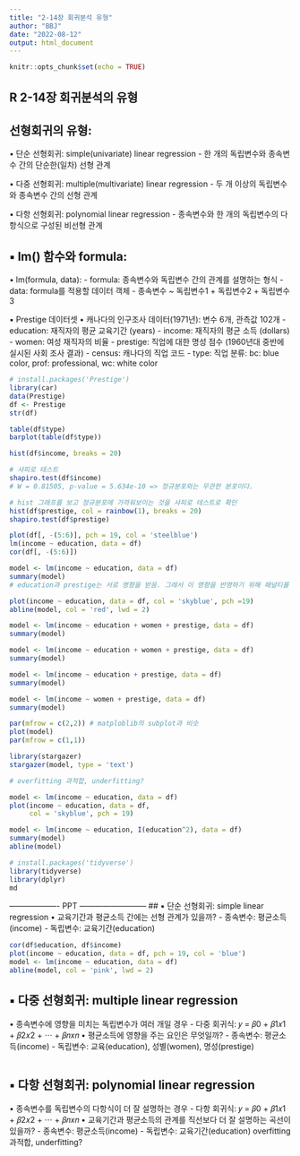 ```yaml
---
title: "2-14장 회귀분석 유형"
author: "BBJ"
date: "2022-08-12"
output: html_document
---
```


```r
knitr::opts_chunk$set(echo = TRUE)
```

## R 2-14장 회귀분석의 유형

## 선형회귀의 유형:
  • 단순 선형회귀: simple(univariate) linear regression
    - 한 개의 독립변수와 종속변수 간의 단순한(일차) 선형 관계
    
  • 다중 선형회귀: multiple(multivariate) linear regression
    - 두 개 이상의 독립변수와 종속변수 간의 선형 관계
    
  • 다항 선형회귀: polynomial linear regression
    - 종속변수와 한 개의 독립변수의 다항식으로 구성된 비선형 관계

## ▪ lm() 함수와 formula:
  • lm(formula, data):
    - formula: 종속변수와 독립변수 간의 관계를 설명하는 형식
    - data: formula를 적용할 데이터 객체
      - 종속변수 ~ 독립변수1 + 독립변수2 + 독립변수3

▪ Prestige 데이터셋
  • 캐나다의 인구조사 데이터(1971년): 변수 6개, 관측값 102개
    - education: 재직자의 평균 교육기간 (years)
    - income: 재직자의 평균 소득 (dollars)
    - women: 여성 재직자의 비율
    - prestige: 직업에 대한 명성 점수 (1960년대 중반에 실시된 사회 조사 결과)
    - census: 캐나다의 직업 코드
    - type: 직업 분류: bc: blue color, prof: professional, wc: white color
```r
# install.packages('Prestige')
library(car)
data(Prestige)
df <- Prestige
str(df)

table(df$type)
barplot(table(df$type))

hist(df$income, breaks = 20)

# 샤피로 테스트
shapiro.test(df$income)
# W = 0.81505, p-value = 5.634e-10 => 정규분포와는 무관한 분포이다.

# hist 그래프를 보고 정규분포에 가까워보이는 것을 샤피로 테스트로 확인
hist(df$prestige, col = rainbow(1), breaks = 20)
shapiro.test(df$prestige)

plot(df[, -(5:6)], pch = 19, col = 'steelblue')
lm(income ~ education, data = df)
cor(df[, -(5:6)])

model <- lm(income ~ education, data = df)
summary(model)
# education과 prestige는 서로 영향을 받음. 그래서 이 영향을 반영하기 위해 패널티를 줘야함?

plot(income ~ education, data = df, col = 'skyblue', pch =19)
abline(model, col = 'red', lwd = 2)
```


```r
model <- lm(income ~ education + women + prestige, data = df)
summary(model)

model <- lm(income ~ education + women + prestige, data = df)
summary(model)

model <- lm(income ~ education + prestige, data = df)
summary(model)

model <- lm(income ~ women + prestige, data = df)
summary(model)

par(mfrow = c(2,2)) # matploblib의 subplot과 비슷
plot(model)
par(mfrow = c(1,1))

library(stargazer)
stargazer(model, type = 'text')
```

```r
# overfitting 과적합, underfitting?

model <- lm(income ~ education, data = df)
plot(income ~ education, data = df,
     col = 'skyblue', pch = 19)

model <- lm(income ~ education, I(education^2), data = df)
summary(model)
abline(model)

# install.packages('tidyverse')
library(tidyverse)
library(dplyr)
md
```















------------------- PPT --------------------------
## ▪ 단순 선형회귀: simple linear regression
  • 교육기간과 평균소득 간에는 선형 관계가 있을까?
  - 종속변수: 평균소득(income)
  - 독립변수: 교육기간(education)
```r
cor(df$education, df$income)
plot(income ~ education, data = df, pch = 19, col = 'blue')
model <- lm(income ~ education, data = df)
abline(model, col = 'pink', lwd = 2)
```

## ▪ 다중 선형회귀: multiple linear regression
  • 종속변수에 영향을 미치는 독립변수가 여러 개일 경우
    - 다중 회귀식: 𝑦 = 𝛽0 + 𝛽1𝑥1 + 𝛽2𝑥2 + ⋯ + 𝛽𝑛𝑥𝑛
  • 평균소득에 영향을 주는 요인은 무엇일까?
    - 종속변수: 평균소득(income)
    - 독립변수: 교육(education), 성별(women), 명성(prestige)
```r

```



## ▪ 다항 선형회귀: polynomial linear regression
  • 종속변수를 독립변수의 다항식이 더 잘 설명하는 경우
  - 다항 회귀식: 
  𝑦 = 𝛽0 + 𝛽1𝑥1 + 𝛽2𝑥2 + ⋯ + 𝛽𝑛𝑥𝑛
  • 교육기간과 평균소득의 관계를 직선보다 더 잘 설명하는 곡선이 있을까?
    - 종속변수: 평균소득(income)
    - 독립변수: 교육기간(education)
overfitting 과적합, underfitting?
```r

```






















